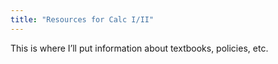 ```yaml
---
title: "Resources for Calc I/II"
---
```


This is where I'll put information about textbooks, policies, etc.
